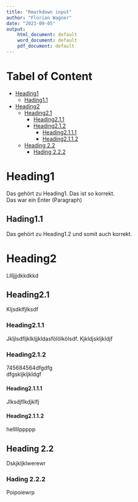 ```yaml
---
title: "Rmarkdown input"
author: "Florian Wagner"
date: "2023-09-05"
output:
    html_document: default
    word_document: default
    pdf_document: default
---
```



# Tabel of Content
* [Heading1](#Heading1)
    + [Hading1.1](#Hading1.1)
* [Heading2](#Heading2)
    + [Heading2.1](#Heading2.1)
        + [Heading2.1.1](#Heading2.1.1)
        + [Heading2.1.2](#Heading2.1.2)
            + [Heading2.1.1.1](#Heading2.1.1.1)
            + [Heading2.1.1.2](#Heading2.1.1.2)
    + [Heading 2.2](#Heading 2.2)
        + [Hading 2.2.2](#Hading 2.2.2)


# Heading1<a name="Heading1"></a>
Das gehört zu Heading1. Das ist so korrekt.  \
Das war ein Enter (Paragraph)  \

## Hading1.1<a name="Hading1.1"></a>
Das gehört zu Heading1.2 und somit auch korrekt.  \

# Heading2<a name="Heading2"></a>
Lllljjjdkkdkkd  \

## Heading2.1<a name="Heading2.1"></a>
Kljsdklfjlksdf  \

### Heading2.1.1<a name="Heading2.1.1"></a>
Jkljlsdfljklkljjkldasfölölkölsdf. Kjkldjskljkldjf  \

### Heading2.1.2<a name="Heading2.1.2"></a>
745684564dfgdfg  \
dfgskljkljkldgf  \

#### Heading2.1.1.1<a name="Heading2.1.1.1"></a>
Jlksdjflkdjklfj  \

#### Heading2.1.1.2<a name="Heading2.1.1.2"></a>
helllllppppp  \

## Heading 2.2<a name="Heading 2.2"></a>
Dskjkljklwerewr  \

### Hading 2.2.2<a name="Hading 2.2.2"></a>
Poipoiewrp
